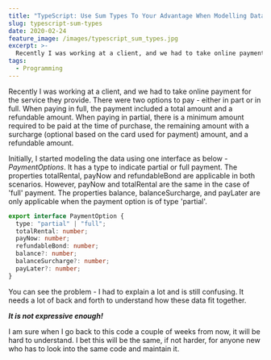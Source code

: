 ```yaml
---
title: "TypeScript: Use Sum Types To Your Advantage When Modelling Data"
slug: typescript-sum-types
date: 2020-02-24
feature_image: /images/typescript_sum_types.jpg
excerpt: >-
  Recently I was working at a client, and we had to take online payment for the service they provide. There were two options to pay - either in part or...
tags:
  - Programming
---
```

Recently I was working at a client, and we had to take online payment for the service they provide. There were two options to pay - either in part or in full. When paying in full, the payment included a total amount and a refundable amount. When paying in partial, there is a minimum amount required to be paid at the time of purchase, the remaining amount with a surcharge (optional based on the card used for payment) amount, and a refundable amount.

Initially, I started modeling the data using one interface as below - _PaymentOptions_. It has a type to indicate partial or full payment. The properties totalRental, payNow and refundableBond are applicable in both scenarios. However, payNow and totalRental are the same in the case of 'full' payment. The properties balance, balanceSurcharge, and payLater are only applicable when the payment option is of type 'partial'.

```ts
export interface PaymentOption {
  type: "partial" | "full";
  totalRental: number;
  payNow: number;
  refundableBond: number;
  balance?: number;
  balanceSurcharge?: number;
  payLater?: number;
}

```

You can see the problem - I had to explain a lot and is still confusing. It needs a lot of back and forth to understand how these data fit together.

**_It is not expressive enough!_**

I am sure when I go back to this code a couple of weeks from now, it will be hard to understand. I bet this will be the same, if not harder, for anyone new who has to look into the same code and maintain it.

I decided to split out the payment options into two different definitions. [Sum Types](https://www.typescriptlang.org/docs/handbook/advanced-types.html#discriminated-unions) (or Discriminated Union or Algebraic Data Types) are a great way to represent data when they can take multiple options. We have a 'PaymentOption' type which can either be a 'FullPaymentOption or a 'PartPaymentOption'. We can now have the properties that apply to each scenario together.

> You can combine singleton types, union types, type guards, and type aliases to build an advanced pattern called discriminated unions, also known as tagged unions or algebraic data types Or Sum Types.

```ts
export type PaymentOption = FullPaymentOption | PartPaymentOption;

export interface FullPaymentOption {
  type: "full";
  totalRental: number;
  payNow: number;
  refundableBond: number;
}

export interface PartPaymentOption {
  type: "partial";
  totalRental: number;
  payNow: number;
  refundableBond: number;
  balance: number;
  balanceSurcharge?: number;
  payLater: number;
}

```

The data is now expressive and indicates what fields apply to the relevant payment option. Since 'balanceSurcharge' is optional based on the card type used for payment, I have it as optional on 'PartPaymentOption' type.

When using the PaymentOption Sum Type we can conditionally check for the type of option it represents using the 'type' property, also referred to as the '_discriminant_'. Once we case it to a specific type, TypeScript is intelligent enough to restrict us to the properties that type has defined. For, e.g. if it a 'full' payment, refundableBond (or any of the other properties that are only applicable to a 'part' payment option) cannot be accessed. It makes it extremely useful when consuming Sum types and makes it less error-prone.

No longer do we need to keep track of when data will and will not be populated. Having conditional properties on an interface or a class creates confusion. It makes it harder to deal with the data and the various combinations it can take. Tend to avoid this as much as possible. I hope this gives you an idea to take away and implement for your problem.
